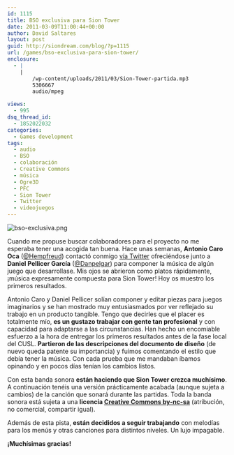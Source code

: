 ```yaml
---
id: 1115
title: BSO exclusiva para Sion Tower
date: 2011-03-09T11:00:44+00:00
author: David Saltares
layout: post
guid: http://siondream.com/blog/?p=1115
url: /games/bso-exclusiva-para-sion-tower/
enclosure:
  - |
    |
        /wp-content/uploads/2011/03/Sion-Tower-partida.mp3
        5306667
        audio/mpeg

views:
  - 995
dsq_thread_id:
  - 1852022032
categories:
  - Games development
tags:
  - audio
  - BSO
  - colaboración
  - Creative Commons
  - música
  - Ogre3D
  - PFC
  - Sion Tower
  - Twitter
  - videojuegos
---
```


![bso-exclusiva.png](/img/wp/bso-exclusiva.webp)

Cuando me propuse buscar colaboradores para el proyecto no me esperaba tener una acogida tan buena. Hace unas semanas, **Antonio Caro Oca** ([@Hempfreud](http://twitter.com/#!/Hempfreud)) contactó conmigo [vía Twitter](http://twitter.com/#!/Hempfreud/status/38933531031908352) ofreciéndose junto a **Daniel Pellicer García** ([@Danpelgar](http://twitter.com/#!/Danpelgar)) para componer la música de algún juego que desarrollase. Mis ojos se abrieron como platos rápidamente, ¡música expresamente compuesta para Sion Tower! Hoy os muestro los primeros resultados.

Antonio Caro y Daniel Pellicer solían componer y editar piezas para juegos imaginarios y se han mostrado muy entusiasmados por ver reflejado su trabajo en un producto tangible. Tengo que decirles que el placer es totalmente mío, **es un gustazo trabajar con gente tan profesional** y con capacidad para adaptarse a las circunstancias. Han hecho un encomiable esfuerzo a la hora de entregar los primeros resultados antes de la fase local del CUSL. **Partieron de las descripciones del documento de diseño** (de nuevo queda patente su importancia) y fuimos comentando el estilo que debía tener la música. Con cada prueba que me mandaban íbamos opinando y en pocos días tenían los cambios listos.

Con esta banda sonora **están haciendo que Sion Tower crezca muchísimo**. A continuación tenéis una versión prácticamente acabada (aunque sujeta a cambios) de la canción que sonará durante las partidas. Toda la banda sonora está sujeta a una **licencia [Creative Commons by-nc-sa](http://creativecommons.org/licenses/by-nc-sa/3.0/)** (atribución, no comercial, compartir igual).

<Audio src="/audio/Sion-Tower-partida.mp3"></Audio>

Además de esta pista, **están decididos a seguir trabajando** con melodías para los menús y otras canciones para distintos niveles. Un lujo impagable.

**¡Muchísimas gracias!**

